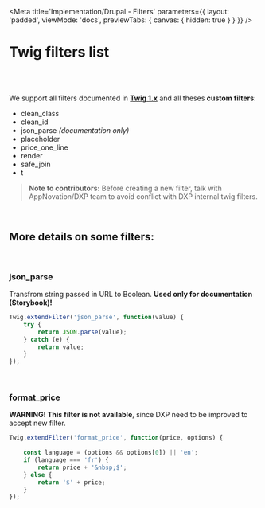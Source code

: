 
<Meta
    title='Implementation/Drupal - Filters'
    parameters={{ 
        layout: 'padded', 
        viewMode: 'docs',
        previewTabs: { canvas: { hidden: true } }
    }}
/>

# Twig filters list

<br/><br/>

We support all filters documented in **[Twig 1.x](https://twig.symfony.com/doc/1.x/)** and all theses **custom filters**:
- clean_class
- clean_id
- json_parse *(documentation only)*
- placeholder
- price_one_line
- render
- safe_join
- t

> **Note to contributors:** Before creating a new filter, talk with AppNovation/DXP team to avoid conflict with DXP internal twig filters.

<br/>

## More details on some filters:

<br/>

### json_parse
Transfrom string passed in URL to Boolean. **Used only for documentation (Storybook)!**

```jsx
Twig.extendFilter('json_parse', function(value) {
    try {
        return JSON.parse(value);
    } catch (e) {
        return value;
    }
});
```

<br/>

### format_price

**WARNING! This filter is not available**, since DXP need to be improved to accept new filter.

```jsx
Twig.extendFilter('format_price', function(price, options) {
    
    const language = (options && options[0]) || 'en';
    if (language === 'fr') {
        return price + '&nbsp;$';
    } else {
        return '$' + price;
    }
});
```
